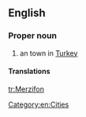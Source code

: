 ==English==
{{wikipedia}}

===Proper noun===
{{en-proper noun}}

# an town in [[Turkey]]

====Translations====
{{trans-top|town}}
{{trans-mid}}
{{trans-bottom}}

[[Category:en:Cities]]

[[tr:Merzifon]]